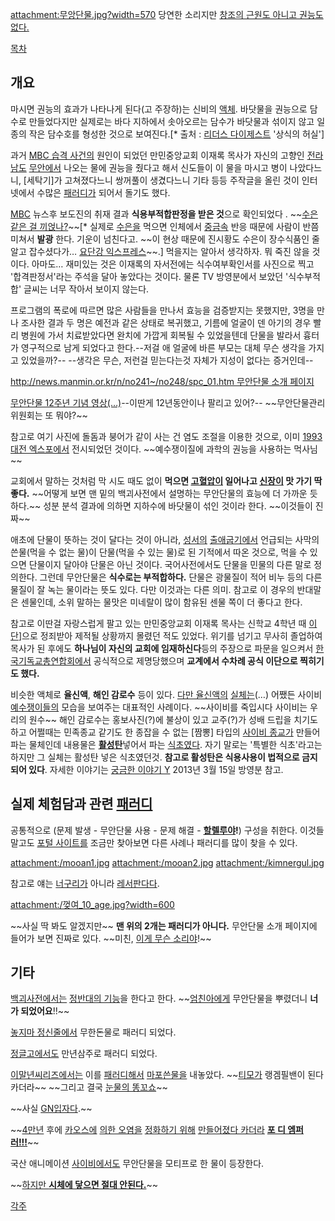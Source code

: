 attachment:무앙단물.jpg?width=570
당연한 소리지만 [[볼테르|창조의 근원도 아니고 권능도 없다.]]

[[목차]]

== 개요 ==
마시면 권능의 효과가 나타나게 된다(고 주장하)는 신비의 [[액체]]. 바닷물을 권능으로 담수로 만들었다지만 실제로는 바다 지하에서 솟아오르는 담수가 바닷물과 섞이지 않고 일종의 작은 담수호를 형성한 것으로 보여진다.[* 출처 : [[리더스 다이제스트]] '상식의 허실']

과거 [[MBC 습격 사건]]의 원인이 되었던 만민중앙교회 이재록 목사가 자신의 고향인 [[전라남도]] [[무안군|무안]]에서 나오는 물에 권능을 줬다고 해서 신도들이 이 물을 마시고 병이 나았다느니, [세탁기]가 고쳐졌다느니 쌍꺼풀이 생겼다느니 기타 등등 주작글을 올린 것이 인터넷에서 수많은 [[패러디]]가 되어서 돌기도 했다.

[[문화방송|MBC]] 뉴스후 보도진의 취재 결과 '''식용부적합판정을 받은 것'''으로 확인되었다 . ~~[[물 같은 걸 끼얹나|수은 같은 걸 끼얹나?]]~~[* 실제로 [[수은]]을 먹으면 인체에서 [[중금속]] 반응 때문에 사람이 반쯤 미쳐서 '''발광''' 한다. 기운이 넘친다고. ~~이 현상 때문에 진시황도 수은이 장수식품인 줄 알고 잡수셨다가… [[요단강 익스프레스]]~~.] 먹을지는 알아서 생각하자. 뭐 죽진 않을 것이다. 아마도… 재미있는 것은 이재록의 자서전에는 식수여부확인서를 사진으로 찍고 '합격판정서'라는 주석을 달아 놓았다는 것이다. 물론 TV 방영분에서 보았던 '식수부적합' 글씨는 너무 작아서 보이지 않는다.

프로그램의 폭로에 따르면 많은 사람들을 만나서 효능을 검증받지는 못했지만, 3명을 만나 조사한 결과 두 명은 예전과 같은 상태로 복귀했고, 기름에 얼굴이 덴 아기의 경우 빨리 병원에 가서 치료받았다면 완치에 가깝게 회복될 수 있었을텐데 단물을 발라서 흉터가 영구적으로 남게 되었다고 한다.--저걸 애 얼굴에 바른 부모는 대체 무슨 생각을 가지고 있었을까?-- --생각은 무슨, 저런걸 믿는다는것 자체가 지성이 없다는 증거인데--

[[http://news.manmin.or.kr/n/no241~/no248/spc_01.htm 무안단물 소개 페이지]]

[http://www.gcntv.org/KO/Media/Viewer/fms.asp?PlayType=fms&FileNum=12488&Speed=1 무안단물 12주년 기념 영상(…)]--이딴게 12년동안이나 팔리고 있어?-- ~~무안단물관리위원회는 또 뭐야?~~

참고로 여기 사진에 돌돔과 붕어가 같이 사는 건 염도 조절을 이용한 것으로, 이미 [[1993 대전 엑스포]]에서 전시되었던 것이다. ~~예수쟁이질에 과학의 권능을 사용하는 먹사님~~

교회에서 말하는 것처럼 막 시도 때도 없이 '''먹으면 [[고혈압]]이 일어나고 [[신장]]이 맛 가기 딱 좋다.''' ~~어떻게 보면 맨 밑의 백괴사전에서 설명하는 무안단물의 효능에 더 가까운 듯 하다.~~ 성분 분석 결과에 의하면 지하수에 바닷물이 섞인 것이라 한다. ~~이것들이 진짜~~

애초에 단물이 뜻하는 것이 달다는 것이 아니라, [[성서]]의 [[출애굽기]]에서 언급되는 사막의 쓴물(먹을 수 없는 물)이 단물(먹을 수 있는 물)로 된 기적에서 따온 것으로, 먹을 수 있으면 단물이지 달아야 단물은 아닌 것이다. 국어사전에서도 단물을 민물의 다른 말로 정의한다. 그런데 무안단물은 '''식수로는 부적합하다.''' 단물은 광물질이 적어 비누 등의 다른 물질이 잘 녹는 물이라는 뜻도 있다. 다만 이것과는 다른 의미. 참고로 이 경우의 반대말은 센물인데, 소위 말하는 물맛은 미네랄이 많이 함유된 센물 쪽이 더 좋다고 한다.

참고로 이딴걸 자랑스럽게 팔고 있는 만민중앙교회 이재록 목사는 신학교 4학년 때 [[이단]]]으로 정죄받아 제적될 상황까지 몰렸던 적도 있었다. 위기를 넘기고 무사히 졸업하여 목사가 된 후에도 '''하나님이 자신의 교회에 임재하신다'''등의 주장으로 파문을 일으켜서 [[한국기독교총연합회]]에서 공식적으로 제명당했으며 '''교계에서 수차례 공식 이단으로 찍히기도 했다.'''

비슷한 액체로 '''율신액''', '''해인 감로수''' 등이 있다. [[나주 성모동산|다만 율신액의]] [[오줌|실체]]는(…) 어쨌든 사이비 [[예수쟁이]]들의 모습을 보여주는 대표적인 사례이다. ~~사이비를 죽입시다 사이비는 우리의 원수~~ 해인 감로수는 홍보사진(?)에 불상이 있고 교주(?)가 성배 드립을 치기도 하고 어쩔때는 민족종교 같기도 한 종잡을 수 없는 [짬뽕] 타입의 [[사이비 종교]]가 만들어 파는 물체인데 내용물은  '''[[숯|활성탄]]'''넣어서 파는 [[식초]]였다. 자기 말로는 '특별한 식초'라고는 하지만 그 실체는 활성탄 넣은 식초였던것. '''참고로 활성탄은 식용사용이 법적으로 금지되어 있다'''. 자세한 이야기는 [[궁금한 이야기 Y]] 2013년 3월 15일 방영분 참고.

== 실제 체험담과 관련 [[패러디]] ==
공통적으로 (문제 발생 - 무안단물 사용 - 문제 해결 - '''[[할렐루야]]!''') 구성을 취한다. 이것들 말고도 [[포털 사이트]]를 조금만 찾아보면 다른 사례나 패러디를 많이 찾을 수 있다.
 
attachment:/mooan1.jpg
attachment:/mooan2.jpg
attachment:/kimnergul.jpg

참고로 얘는 [[너구리#s-1|너구리]]가 아니라 [[레서판다]]다.

attachment:/껒여_10_age.jpg?width=600

~~사실 딱 봐도 알겠지만~~ '''맨 위의 2개는 패러디가 아니다.''' 무안단물 소개 페이지에 들어가 보면 진짜로 있다. ~~미친, [[이게 무슨 소리야]]!~~

== 기타 ==
[[백괴사전]]에서는 [http://uncyclopedia.kr/wiki/%EB%AC%B4%EC%95%88%EB%8B%A8%EB%AC%BC 정반대의 기능]을 한다고 한다. ~~[[엄친아]]에게 무안단물을 뿌렸더니 '''너가 되었어요'''!!~~

[[놓지마 정신줄]]에서 무한돈물로 패러디 되었다.

[[입시명문 사립 정글고등학교|정글고]]에서도 만년삼주로 패러디 되었다.

[[이말년씨리즈]]에서는 이를 [http://comic.naver.com/webtoon/detail.nhn?titleId=103759&no=128&weekday=wed 패러디해서] [[마포구|마포]][[커피|쓴물]]을 내놓았다. ~~[[티모(리그 오브 레전드)|티모]]가 랭겜필밴이 된다 카더라~~ ~~그리고 결국 [[클레멘타인(영화)#s-3|눈물의 똥꼬쇼]]~~

~~사실 [[GN입자]]다.~~

~~[[Warhammer 40,000|4만년]] 후에 [[카오스 데몬|카오스에]] [[카오스 스페이스 마린|의한 오염을]] [[블러드 레이븐/2차 창작|정화하기 위해]] [http://blog.naver.com/gleht/140165565483 만들어졌다 카더라] '''[[황제(Warhammer 40,000)|포 디 엠퍼러!!!]]'''~~

국산 애니메이션 [[사이비]]에서도 무안단물을 모티프로 한 물이 등장한다.

~~[[SCP-447|하지만 '''시체에 닿으면 절대 안된다.''']]~~

[[각주]]
